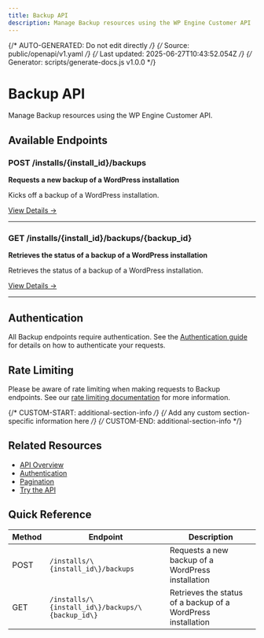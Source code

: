 ```yaml
---
title: Backup API
description: Manage Backup resources using the WP Engine Customer API
---
```


{/* AUTO-GENERATED: Do not edit directly */}
{/* Source: public/openapi/v1.yaml */}
{/* Last updated: 2025-06-27T10:43:52.054Z */}
{/* Generator: scripts/generate-docs.js v1.0.0 */}

# Backup API

Manage Backup resources using the WP Engine Customer API.

## Available Endpoints

### POST /installs/\{install_id\}/backups

**Requests a new backup of a WordPress installation**

Kicks off a backup of a WordPress installation.

[View Details →](/api-reference/endpoints/backup/create-backup/)

---

### GET /installs/\{install_id\}/backups/\{backup_id\}

**Retrieves the status of a backup of a WordPress installation**

Retrieves the status of a backup of a WordPress installation.

[View Details →](/api-reference/endpoints/backup/show-backup/)

---


## Authentication

All Backup endpoints require authentication. See the [Authentication guide](/api-reference/authentication/) for details on how to authenticate your requests.

## Rate Limiting

Please be aware of rate limiting when making requests to Backup endpoints. See our [rate limiting documentation](/api-reference/overview/#rate-limiting) for more information.

{/* CUSTOM-START: additional-section-info */}
{/* Add any custom section-specific information here */}
{/* CUSTOM-END: additional-section-info */}

## Related Resources

- [API Overview](/api-reference/overview/)
- [Authentication](/api-reference/authentication/)
- [Pagination](/api-reference/pagination/)
- [Try the API](/try/playground/)

## Quick Reference

| Method | Endpoint | Description |
|--------|----------|-------------|
| POST | `/installs/\{install_id\}/backups` | Requests a new backup of a WordPress installation |
| GET | `/installs/\{install_id\}/backups/\{backup_id\}` | Retrieves the status of a backup of a WordPress installation |
